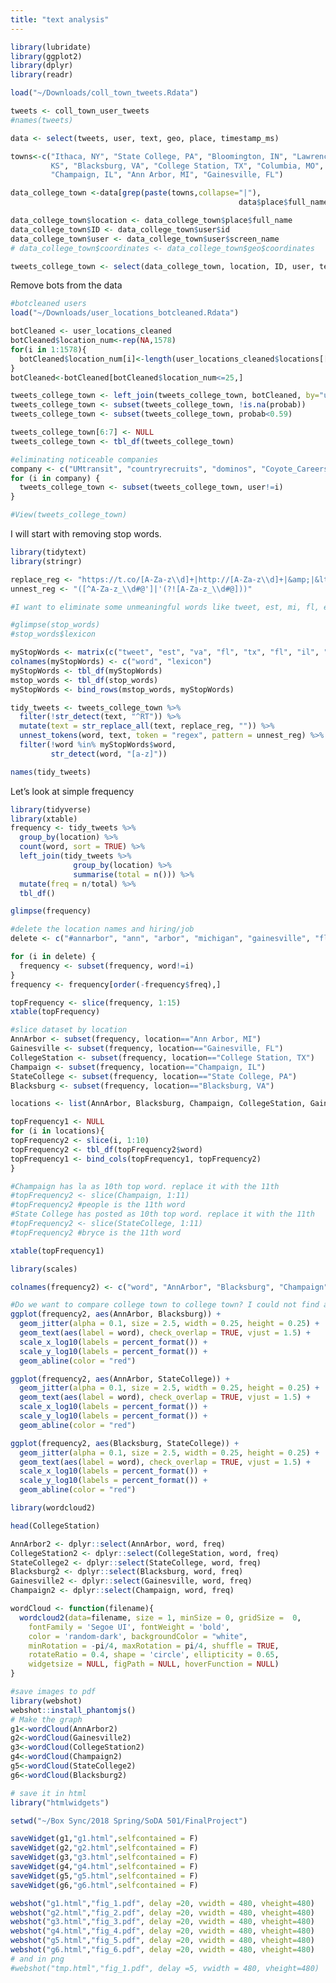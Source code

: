```yaml
---
title: "text analysis"
---
```


```r
library(lubridate)
library(ggplot2)
library(dplyr)
library(readr)

load("~/Downloads/coll_town_tweets.Rdata")

tweets <- coll_town_user_tweets
#names(tweets)

data <- select(tweets, user, text, geo, place, timestamp_ms)

towns<-c("Ithaca, NY", "State College, PA", "Bloomington, IN", "Lawrence,
         KS", "Blacksburg, VA", "College Station, TX", "Columbia, MO",
         "Champaign, IL", "Ann Arbor, MI", "Gainesville, FL")

data_college_town <-data[grep(paste(towns,collapse="|"),
                                                   data$place$full_name),]

data_college_town$location <- data_college_town$place$full_name
data_college_town$ID <- data_college_town$user$id
data_college_town$user <- data_college_town$user$screen_name
# data_college_town$coordinates <- data_college_town$geo$coordinates

tweets_college_town <- select(data_college_town, location, ID, user, text, timestamp_ms)
```

Remove bots from the data
```r
#botcleaned users
load("~/Downloads/user_locations_botcleaned.Rdata")

botCleaned <- user_locations_cleaned
botCleaned$location_num<-rep(NA,1578)
for(i in 1:1578){
  botCleaned$location_num[i]<-length(user_locations_cleaned$locations[[i]])
}
botCleaned<-botCleaned[botCleaned$location_num<=25,]

tweets_college_town <- left_join(tweets_college_town, botCleaned, by="user")
tweets_college_town <- subset(tweets_college_town, !is.na(probab))
tweets_college_town <- subset(tweets_college_town, probab<0.59)

tweets_college_town[6:7] <- NULL
tweets_college_town <- tbl_df(tweets_college_town)

#eliminating noticeable companies
company <- c("UMtransit", "countryrecruits", "dominos", "Coyote_Careers", "_ChampaignIL", "hucksbeerbuzz", "SwampHead", "tmj_il_vets", "_GainesvilleFL", "PlastipakJobs")
for (i in company) {
  tweets_college_town <- subset(tweets_college_town, user!=i)
}

#View(tweets_college_town)
```

I will start with removing stop words.
```r
library(tidytext)
library(stringr)

replace_reg <- "https://t.co/[A-Za-z\\d]+|http://[A-Za-z\\d]+|&amp;|&lt;|&gt;|RT|https"
unnest_reg <- "([^A-Za-z_\\d#@']|'(?![A-Za-z_\\d#@]))"

#I want to eliminate some unmeaningful words like tweet, est, mi, fl, etc. (from the most frequent appearing words)

#glimpse(stop_words)
#stop_words$lexicon

myStopWords <- matrix(c("tweet", "est", "va", "fl", "tx", "fl", "il", "pa", "mi", "in", 1:10),ncol=2,byrow=FALSE)
colnames(myStopWords) <- c("word", "lexicon")
myStopWords <- tbl_df(myStopWords)
mstop_words <- tbl_df(stop_words)
myStopWords <- bind_rows(mstop_words, myStopWords)

tidy_tweets <- tweets_college_town %>% 
  filter(!str_detect(text, "^RT")) %>%
  mutate(text = str_replace_all(text, replace_reg, "")) %>%
  unnest_tokens(word, text, token = "regex", pattern = unnest_reg) %>%
  filter(!word %in% myStopWords$word,
         str_detect(word, "[a-z]"))

names(tidy_tweets)
```

Let's look at simple frequency
```r
library(tidyverse)
library(xtable)
frequency <- tidy_tweets %>% 
  group_by(location) %>% 
  count(word, sort = TRUE) %>% 
  left_join(tidy_tweets %>% 
              group_by(location) %>% 
              summarise(total = n())) %>%
  mutate(freq = n/total) %>%
  tbl_df()

glimpse(frequency)

#delete the location names and hiring/job
delete <- c("#annarbor", "ann", "arbor", "michigan", "gainesville", "florida", "college", "station", "texas", "champaign", "urbana", "illinois", "state", "pennsylvania", "blacksburg", "virginia", "#champaign", "hiring", "job", "#hiring", "#job", "tech", "#manufacturing", "#veterans", "#jobs", "#supplychain")

for (i in delete) {
  frequency <- subset(frequency, word!=i)
}
frequency <- frequency[order(-frequency$freq),] 

topFrequency <- slice(frequency, 1:15)
xtable(topFrequency)

#slice dataset by location
AnnArbor <- subset(frequency, location=="Ann Arbor, MI")
Gainesville <- subset(frequency, location=="Gainesville, FL")
CollegeStation <- subset(frequency, location=="College Station, TX")
Champaign <- subset(frequency, location=="Champaign, IL")
StateCollege <- subset(frequency, location=="State College, PA")
Blacksburg <- subset(frequency, location=="Blacksburg, VA")

locations <- list(AnnArbor, Blacksburg, Champaign, CollegeStation, Gainesville, StateCollege)

topFrequency1 <- NULL
for (i in locations){
topFrequency2 <- slice(i, 1:10)
topFrequency2 <- tbl_df(topFrequency2$word)
topFrequency1 <- bind_cols(topFrequency1, topFrequency2)
}

#Champaign has la as 10th top word. replace it with the 11th
#topFrequency2 <- slice(Champaign, 1:11)
#topFrequency2 #people is the 11th word
#State College has posted as 10th top word. replace it with the 11th
#topFrequency2 <- slice(StateCollege, 1:11)
#topFrequency2 #bryce is the 11th word

xtable(topFrequency1)
```

```r
library(scales)

colnames(frequency2) <- c("word", "AnnArbor", "Blacksburg", "Champaign", "CollegeStation", "Gainesville", "StateCollege")

#Do we want to compare college town to college town? I could not find a nice way to plot these yet
ggplot(frequency2, aes(AnnArbor, Blacksburg)) +
  geom_jitter(alpha = 0.1, size = 2.5, width = 0.25, height = 0.25) +
  geom_text(aes(label = word), check_overlap = TRUE, vjust = 1.5) +
  scale_x_log10(labels = percent_format()) +
  scale_y_log10(labels = percent_format()) +
  geom_abline(color = "red")

ggplot(frequency2, aes(AnnArbor, StateCollege)) +
  geom_jitter(alpha = 0.1, size = 2.5, width = 0.25, height = 0.25) +
  geom_text(aes(label = word), check_overlap = TRUE, vjust = 1.5) +
  scale_x_log10(labels = percent_format()) +
  scale_y_log10(labels = percent_format()) +
  geom_abline(color = "red")

ggplot(frequency2, aes(Blacksburg, StateCollege)) +
  geom_jitter(alpha = 0.1, size = 2.5, width = 0.25, height = 0.25) +
  geom_text(aes(label = word), check_overlap = TRUE, vjust = 1.5) +
  scale_x_log10(labels = percent_format()) +
  scale_y_log10(labels = percent_format()) +
  geom_abline(color = "red")
```

```r
library(wordcloud2)

head(CollegeStation)

AnnArbor2 <- dplyr::select(AnnArbor, word, freq)
CollegeStation2 <- dplyr::select(CollegeStation, word, freq)
StateCollege2 <- dplyr::select(StateCollege, word, freq)
Blacksburg2 <- dplyr::select(Blacksburg, word, freq)
Gainesville2 <- dplyr::select(Gainesville, word, freq)
Champaign2 <- dplyr::select(Champaign, word, freq)

wordCloud <- function(filename){
  wordcloud2(data=filename, size = 1, minSize = 0, gridSize =  0,
    fontFamily = 'Segoe UI', fontWeight = 'bold',
    color = 'random-dark', backgroundColor = "white",
    minRotation = -pi/4, maxRotation = pi/4, shuffle = TRUE,
    rotateRatio = 0.4, shape = 'circle', ellipticity = 0.65,
    widgetsize = NULL, figPath = NULL, hoverFunction = NULL)
}

#save images to pdf
library(webshot)
webshot::install_phantomjs()
# Make the graph
g1<-wordCloud(AnnArbor2)
g2<-wordCloud(Gainesville2)
g3<-wordCloud(CollegeStation2)
g4<-wordCloud(Champaign2)
g5<-wordCloud(StateCollege2)
g6<-wordCloud(Blacksburg2)

# save it in html
library("htmlwidgets")

setwd("~/Box Sync/2018 Spring/SoDA 501/FinalProject")

saveWidget(g1,"g1.html",selfcontained = F)
saveWidget(g2,"g2.html",selfcontained = F)
saveWidget(g3,"g3.html",selfcontained = F)
saveWidget(g4,"g4.html",selfcontained = F)
saveWidget(g5,"g5.html",selfcontained = F)
saveWidget(g6,"g6.html",selfcontained = F)

webshot("g1.html","fig_1.pdf", delay =20, vwidth = 480, vheight=480)
webshot("g2.html","fig_2.pdf", delay =20, vwidth = 480, vheight=480)
webshot("g3.html","fig_3.pdf", delay =20, vwidth = 480, vheight=480)
webshot("g4.html","fig_4.pdf", delay =20, vwidth = 480, vheight=480)
webshot("g5.html","fig_5.pdf", delay =20, vwidth = 480, vheight=480)
webshot("g6.html","fig_6.pdf", delay =20, vwidth = 480, vheight=480)
# and in png
#webshot("tmp.html","fig_1.pdf", delay =5, vwidth = 480, vheight=480)
```




